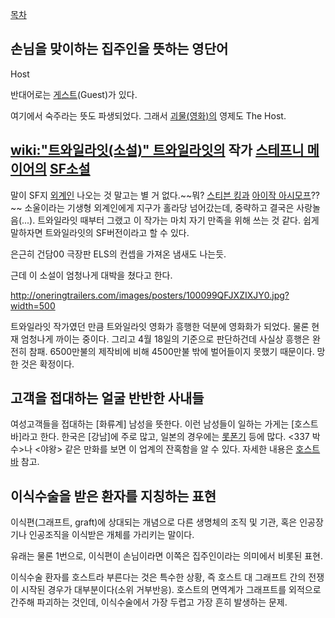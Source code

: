 [[목차]]
== 손님을 맞이하는 집주인을 뜻하는 영단어 ==
Host

반대어로는 [[게스트]](Guest)가 있다. 

여기에서 숙주라는 뜻도 파생되었다. 그래서 [[괴물(영화)]]의 영제도 The Host.
== [[wiki:"트와일라잇(소설)" 트와일라잇]]의 작가 [[스테프니 메이어]]의 [[SF소설]] ==
말이 SF지 [[외계인]] 나오는 것 말고는 별 거 없다.~~뭐? [[스티븐 킹]]과 [[아이작 아시모프]]??~~ 소울이라는 기생형 외계인에게 지구가 홀라당 넘어갔는데, 중략하고 결국은 사랑놀음(...). 트와일라잇 때부터 그랬고 이 작가는 마치 자기 만족을 위해 쓰는 것 같다.
쉽게 말하자면 트와일라잇의 SF버전이라고 할 수 있다.

은근히 건담00 극장판 ELS의 컨셉을 가져온 냄새도 나는듯.

근데 이 소설이 엄청나게 대박을 쳤다고 한다.

http://oneringtrailers.com/images/posters/100099QFJXZIXJY0.jpg?width=500

트와일라잇 작가였던 만큼 트와일라잇 영화가 흥행한 덕분에 영화화가 되었다. 물론 현재 엄청나게 까이는 중이다.
그리고 4월 18일의 기준으로 판단하건데 사실상 흥행은 완전히 참패. 6500만불의 제작비에 비해 4500만불 밖에 벌어들이지 못했기 때문이다. 망한 것은 확정이다.

{{{#!html
<iframe width="640" height="360" src="//www.youtube.com/embed/videoseries?list=PLkaqCQqLiiP56p_wHtcxQt0JdbFe1Kenp" frameborder="0" allowfullscreen></iframe>
}}}

== 고객을 접대하는 얼굴 반반한 사내들 ==
여성고객들을 접대하는 [화류계] 남성을 뜻한다. 이런 남성들이 일하는 가게는 [호스트바]라고 한다. 한국은 [강남]에 주로 많고, 일본의 경우에는 [[롯폰기]] 등에 많다. <337 박수>나 <야왕> 같은 만화를 보면 이 업계의 잔혹함을 알 수 있다.  자세한 내용은 [[호스트바]] 참고.

== 이식수술을 받은 환자를 지칭하는 표현 ==
이식편(그래프트, graft)에 상대되는 개념으로 다른 생명체의 조직 및 기관, 혹은 인공장기나 인공조직을 이식받은 개체를 가리키는 말이다.

유래는 물론 1번으로, 이식편이 손님이라면 이쪽은 집주인이라는 의미에서 비롯된 표현.

이식수술 환자를 호스트라 부른다는 것은 특수한 상황, 즉 호스트 대 그래프트 간의 전쟁이 시작된 경우가 대부분이다(소위 거부반응). 호스트의 면역계가 그래프트를 외적으로 간주해 파괴하는 것인데, 이식수술에서 가장 두렵고 가장 흔히 발생하는 문제. 
